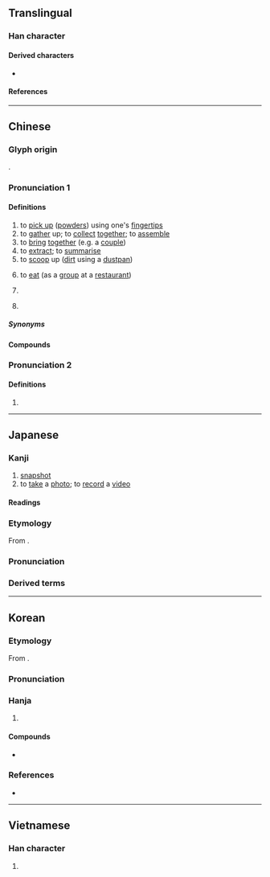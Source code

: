{{also|攝|熶}}
{{character info}}
==Translingual==

===Han character===
{{Han char|rn=64|rad=手|as=12|sn=15|four=56047|canj=QASE|ids=⿰扌最}}

====Derived characters====
* {{l|mul|[[𪢚]], [[𢤎]]}}

====References====
{{Han ref|kx=0456.180|dkj=12748|dj=0805.120|hdz=31957.020|uh=64AE}}

----

==Chinese==
{{zh-forms|alt=熶,𢲻,𤑧}}

===Glyph origin===
{{Han etym}}
{{Han compound|手|最|alt1=扌|c1=s|c2=p|ls=psc}}.

===Pronunciation 1===
{{zh-pron
|m=撮
|c=cyut3
|h=pfs=chep/chhot
|md=cháuk/chŏk
|md_note=cháuk - general use; chŏk - classifier, scoop a small amount
|mn=choat/chhoat/chhok
|mn_note=choat/chhoat - literary; chhok - vernacular
|mn-t=cuag4/cuêg4/coh4
|mn-t_note=cuag4/cuêg4 - literary (cuêg4 - Chaozhou); coh4 - vernacular
|w=
|mc=y
|oc=y
|cat=v,cl
}}

====Definitions====
{{zh-hanzi}}

# to [[pick up]] ([[powder]]s) using one's [[fingertip]]s
# to [[gather]] up; to [[collect]] [[together]]; to [[assemble]]
# to [[bring]] [[together]] (e.g. a [[couple]])
# to [[extract]]; to [[summarise]]
# to [[scoop]] up ([[dirt]] using a [[dustpan]])
# {{lb|zh|dialectal|colloquial}} to [[eat]] (as a [[group]] at a [[restaurant]])
# {{zh-classifier|[[small]] [[amount]]s of something (that can be [[pick up|picked up]] using one's [[fingertip]]s, or figuratively)|t=[[pinch]]; [[handful]]}}
#: {{zh-co|一 撮 鹽|a '''pinch''' of salt}}
#: {{zh-co|一 撮 人|a '''handful''' of people}}
# {{lb|zh|Teochew}} {{zh-classifier|an indefinite amount|t=[[bunch]]; [[group]]}}
#: {{zh-co|一 撮 人|some people; a '''bunch''' of people|tr=zêg8 '''choh4''' nang5|MN-T}}

=====Synonyms=====
{{zh-dial|些}}

====Compounds====
{{zh-der|搊撮|扯撮|收撮|抄撮|開齊合撮|撮合|撮親}}

===Pronunciation 2===
{{zh-pron
|m=zuǒ,cuò,er=y
|c=cyut3
|md=chŏk
|cat=cl
}}

====Definitions====
{{zh-hanzi}}

# {{zh-classifier|[[tuft]]s of [[hair]]}}

----

==Japanese==

===Kanji===
{{ja-kanji|grade=c|rs=手12}}

# [[snapshot]]
# to [[take]] a [[photo]]; to [[record]] a [[video]]

====Readings====
{{ja-readings
|goon=さち
|kanon=さつ
|on=さい
|kun=と-る, つま-む, つまみ
}}

===Etymology===
{{ja-kanjitab|さつ|yomi=kanon}}
From {{der|ja|ltc|sort=さつ|-}} {{ltc-l|撮|id=2|to [[grab]] with [[three]] [[finger]]s}}.

===Pronunciation===
{{ja-pron|y=ko|さつ}}

===Derived terms===
{{der2|ja|title=Terms derived from {{ja-r|撮|さつ}}:
|{{ja-r|撮影|さつえい}}: [[filming]]; [[photography]]
|{{ja-r|撮像|さつぞう}}: to [[take]] an [[image]]; [[imaging]]
}}

----

==Korean==

===Etymology===
From {{der|ko|ltc|-}} {{ltc-l|撮|id=2}}.

{{collapse|
* {{hanja-dongguk|촤ᇙ〮|chwálq}}
* {{hanja-sinjeung|찰|chal}}
|Historical readings
|bg=#FFFFFF}}

===Pronunciation===
{{ko-hanja-pron|촬}}

===Hanja===
{{ko-hanja-search}}
{{ko-hanja|모으다|모을|촬}}

# {{hanja form of|촬|to [[take]] a [[photo]]; to [[record]] a [[video]]}}

====Compounds====
{{der-top3|Compounds}}
* {{ko-l|촬영|撮影}}
{{der-bottom}}

===References===
* {{R:hanjadoc|4268}}

----

==Vietnamese==

===Han character===
{{vi-readings|rs=手12
|hanviet=toát
|nom=toát, tòi, duỗi
}}

# {{rfdef|vi|sort=手12}}